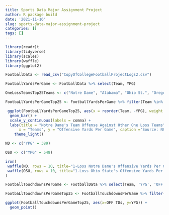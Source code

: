 ```yaml
---
title: Sports Data Major Assignment Project
author: R package build
date: '2021-11-16'
slug: sports-data-major-assignment-project
categories: []
tags: []
---
```

```r
library(readr)t
library(tidyverse)
library(scales)
library(waffle)
library(ggplot2)
```
```r
FootballData <- read_csv("CopyOfCollegeFootballProjectLogs2.csv")
```
```r
FootballYardsPerGame <- FootballData %>% select(Team, YPG) 
```
```r
OneLossTeamsTop25Teams <- c("Notre Dame", "Alabama", "Ohio St.", "Oregon", "Michigan", "Oklahoma State", "Baylor", "Houston", "SMU" )
```
```r
FootbaLlYardsPerGameTop25 <- FootballYardsPerGame %>% filter(Team %in% OneLossTeamsTop25Teams)
```




```r
 ggplot(FootbaLlYardsPerGameTop25, aes(x = reorder(Team, -YPG), weight = YPG)) + 
  geom_bar() +
  scale_y_continuous(labels = comma) + 
  labs(title = "Notre Dame's Team Offense Against Other One Loss Teams", 
      x = "Teams", y = "Offensive Yards Per Game", caption ="Source: NCAA | By Jonathan Zettler") +
    theme_light()

```
```r
ND <- c("YPG" = 389)

OSU <- c("YPG" = 548)
```
```r
iron(
 waffle(ND, rows = 10, title="1-Loss Notre Dame's Offensive Yards Per Game", xlab="1 square = 1 yard", colors = c("Blue")),
 waffle(OSU, rows = 10, title="1-Loss Ohio State's Offensive Yards Per Game", xlab="1 square = 1 yard", colors = c("Red"))
)
```
```r
FootballTouchdownsPerGame <- FootballData %>% select(Team, 'YPG', 'OFF TDs')
```
```r
FootbaLlTouchdownsPerGameTop25 <- FootballTouchdownsPerGame %>% filter(Team %in% OneLossTeamsTop25Teams)
```

```r
ggplot(FootballTouchdownsPerGameTop25, aes(x=OFF TDs, y=YPG)) + 
  geom_point()
```

